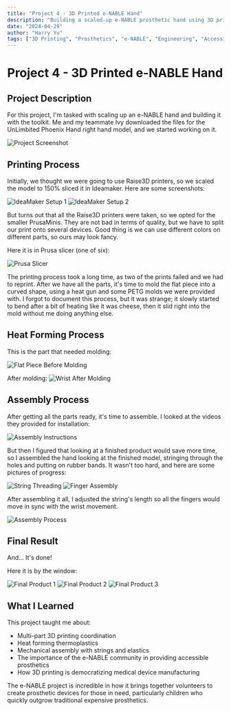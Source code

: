 ```yaml
---
title: "Project 4 - 3D Printed e-NABLE Hand"
description: "Building a scaled-up e-NABLE prosthetic hand using 3D printing, heat forming, and mechanical assembly techniques."
date: "2024-04-29"
author: "Harry Yu"
tags: ["3D Printing", "Prosthetics", "e-NABLE", "Engineering", "Accessibility"]
---
```


# Project 4 - 3D Printed e-NABLE Hand

## Project Description

For this project, I'm tasked with scaling up an e-NABLE hand and building it with the toolkit. Me and my teammate Ivy downloaded the files for the UnLimbited Phoenix Hand right hand model, and we started working on it.

![Project Screenshot](/images/blog/p4/scrnsht.png)

## Printing Process

Initially, we thought we were going to use Raise3D printers, so we scaled the model to 150% sliced it in Ideamaker. Here are some screenshots:

![IdeaMaker Setup 1](/images/blog/p4/Prothestic_IdeaMaker.png)
![IdeaMaker Setup 2](/images/blog/p4/Prothestic_IdeaMaker1.png)

But turns out that all the Raise3D printers were taken, so we opted for the smaller PrusaMinis. They are not bad in terms of quality, but we have to split our print onto several devices. Good thing is we can use different colors on different parts, so ours may look fancy.

Here it is in Prusa slicer (one of six):

![Prusa Slicer](/images/blog/p4/Prothestic_Prusa1.png)

The printing process took a long time, as two of the prints failed and we had to reprint. After we have all the parts, it's time to mold the flat piece into a curved shape, using a heat gun and some PETG molds we were provided with. I forgot to document this process, but it was strange; it slowly started to bend after a bit of heating like it was cheese, then it slid right into the mold without me doing anything else.

## Heat Forming Process

This is the part that needed molding:

![Flat Piece Before Molding](/images/blog/p4/flat.jpg)

After molding:
![Wrist After Molding](/images/blog/p4/wrist.JPG)

## Assembly Process

After getting all the parts ready, it's time to assemble. I looked at the videos they provided for installation:

![Assembly Instructions](/images/blog/p4/instruction.jpg)

But then I figured that looking at a finished product would save more time, so I assembled the hand looking at the finished model, stringing through the holes and putting on rubber bands. It wasn't too hard, and here are some pictures of progress:

![String Threading](/images/blog/p4/string.JPG)
![Finger Assembly](/images/blog/p4/finger.jpg)

After assembling it all, I adjusted the string's length so all the fingers would move in sync with the wrist movement.

![Assembly Process](/images/blog/p4/process.JPG)

## Final Result

And... It's done!

Here it is by the window:

![Final Product 1](/images/blog/p4/product.JPG)
![Final Product 2](/images/blog/p4/product1.JPG)
![Final Product 3](/images/blog/p4/product2.JPG)

## What I Learned

This project taught me about:
- Multi-part 3D printing coordination
- Heat forming thermoplastics
- Mechanical assembly with strings and elastics
- The importance of the e-NABLE community in providing accessible prosthetics
- How 3D printing is democratizing medical device manufacturing

The e-NABLE project is incredible in how it brings together volunteers to create prosthetic devices for those in need, particularly children who quickly outgrow traditional expensive prosthetics.